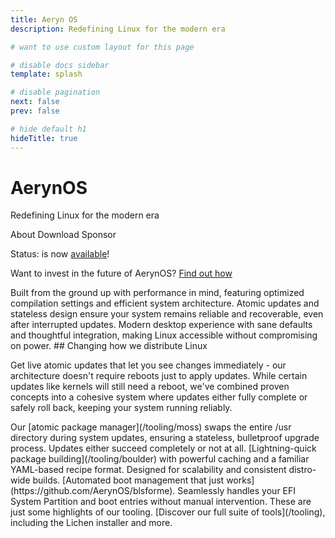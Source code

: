 ```yaml
---
title: Aeryn OS
description: Redefining Linux for the modern era

# want to use custom layout for this page

# disable docs sidebar
template: splash

# disable pagination
next: false
prev: false

# hide default h1
hideTitle: true
---
```




<SplashContent>
  <h1>AerynOS</h1>

  Redefining Linux for the modern era

  <div class="sl-flex" style="justify-content: center;">
    <LinkButton href="/about" icon="fa6-solid:circle-arrow-right">About</LinkButton>
    <LinkButton href="/download" variant="secondary" icon="fa6-solid:download">Download</LinkButton>
    <LinkButton href="/sponsor" variant="secondary" iconPlacement="end" icon="fa6-solid:heart">Sponsor</LinkButton>
  </div>

  Status: <Badge text="Alpha 1 (v0.24.6)" /> is now [available](/blog/2024/12/29/alpha-refresh-available/)!


  Want to invest in the future of AerynOS? [Find out how](/blog/2024/12/31/investing-in-the-future/)

</SplashContent>

<BoxSection>
  <BoxSectionBox icon="fa6-solid:bolt" title="Lightning Fast Performance">
    Built from the ground up with performance in mind, featuring optimized compilation settings and efficient system architecture.
  </BoxSectionBox>
  <BoxSectionBox icon="fa6-solid:shield-halved" title="Rock-Solid Stability">
    Atomic updates and stateless design ensure your system remains reliable and recoverable, even after interrupted updates.
  </BoxSectionBox>
  <BoxSectionBox icon="fa6-solid:user-check" title="User-Friendly Experience">
    Modern desktop experience with sane defaults and thoughtful integration, making Linux accessible without compromising on power.
  </BoxSectionBox>
</BoxSection>


<SplashContent>
  ## Changing how we distribute Linux

  Get live atomic updates that let you see changes immediately - our architecture doesn't require reboots
  just to apply updates. While certain updates like kernels will still need a reboot, we've combined proven 
  concepts into a cohesive system where updates either fully complete or safely roll back, keeping your 
  system running reliably.

  <Asciinema id="676811"/>

</SplashContent>


<BoxSection>
  <BoxSectionBox icon="fa6-solid:box-archive" title="moss" subTitle="Package Management">
    Our [atomic package manager](/tooling/moss) swaps the entire /usr directory during system 
    updates, ensuring a stateless, bulletproof upgrade process. Updates either succeed completely or not at all.
  </BoxSectionBox>
  <BoxSectionBox icon="fa6-solid:trowel" title="boulder" subTitle="Build System">
    [Lightning-quick package building](/tooling/boulder) with powerful caching and a familiar 
    YAML-based recipe format. Designed for scalability and consistent distro-wide builds.
  </BoxSectionBox>
  <BoxSectionBox icon="fa6-solid:hard-drive" title="blsforme" subTitle="Boot Management">
    [Automated boot management that just works](https://github.com/AerynOS/blsforme). 
    Seamlessly handles your EFI System Partition and boot entries without manual intervention.
  </BoxSectionBox>
  <BoxSectionOutro slot="outro">
    These are just some highlights of our tooling. [Discover our full suite of tools](/tooling), 
    including the Lichen installer and more.
  </BoxSectionOutro>
</BoxSection>
